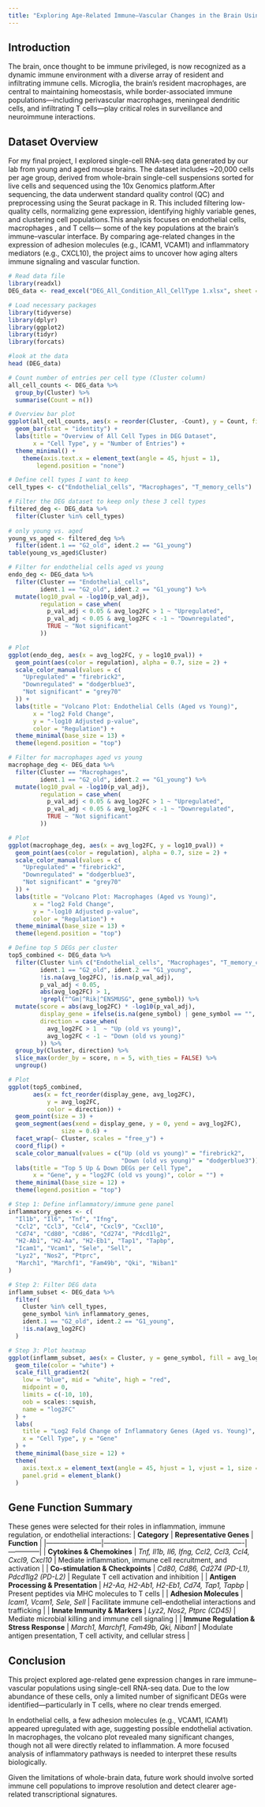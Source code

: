 ```yaml
---
title: "Exploring Age-Related Immune–Vascular Changes in the Brain Using Single-Cell RNA-seq"
---
```

## Introduction
The brain, once thought to be immune privileged, is now recognized as a dynamic immune environment with a diverse array of resident and infiltrating immune cells. Microglia, the brain’s resident macrophages, are central to maintaining homeostasis, while border-associated immune populations—including perivascular macrophages, meningeal dendritic cells, and infiltrating T cells—play critical roles in surveillance and neuroimmune interactions.

## Dataset Overview
For my final project, I explored single-cell RNA-seq data generated by our lab from young and aged mouse brains. The dataset includes ~20,000 cells per age group, derived from whole-brain single-cell suspensions sorted for live cells and sequenced using the 10x Genomics platform.After sequencing, the data underwent standard quality control (QC) and preprocessing using the Seurat package in R. This included filtering low-quality cells, normalizing gene expression, identifying highly variable genes, and clustering cell populations.This analysis focuses on endothelial cells,  macrophages , and T cells— some of the key populations at the brain’s immune–vascular interface. By comparing age-related changes in the expression of adhesion molecules (e.g., ICAM1, VCAM1) and inflammatory mediators (e.g., CXCL10), the project aims to uncover how aging alters immune signaling and vascular function.

```r
# Read data file
library(readxl)
DEG_data <- read_excel("DEG_All_Condition_All_CellType 1.xlsx", sheet = 1)
```

```r
# Load necessary packages
library(tidyverse)
library(dplyr)
library(ggplot2)
library(tidyr)
library(forcats)
```

```r
#look at the data
head (DEG_data)
```

```r
# Count number of entries per cell type (Cluster column)
all_cell_counts <- DEG_data %>%
  group_by(Cluster) %>%
  summarise(Count = n())

# Overview bar plot
ggplot(all_cell_counts, aes(x = reorder(Cluster, -Count), y = Count, fill = Cluster)) +
  geom_bar(stat = "identity") +
  labs(title = "Overview of All Cell Types in DEG Dataset",
       x = "Cell Type", y = "Number of Entries") +
  theme_minimal() +
    theme(axis.text.x = element_text(angle = 45, hjust = 1),
        legend.position = "none")
```


```r
# Define cell types I want to keep
cell_types <- c("Endothelial_cells", "Macrophages", "T_memory_cells")

# Filter the DEG dataset to keep only these 3 cell types
filtered_deg <- DEG_data %>%
  filter(Cluster %in% cell_types)
  
# only young vs. aged
young_vs_aged <- filtered_deg %>%
  filter(ident.1 == "G2_old", ident.2 == "G1_young")
table(young_vs_aged$Cluster)
```


```r

# Filter for endothelial cells aged vs young
endo_deg <- DEG_data %>%
  filter(Cluster == "Endothelial_cells",
         ident.1 == "G2_old", ident.2 == "G1_young") %>%
  mutate(log10_pval = -log10(p_val_adj),
         regulation = case_when(
           p_val_adj < 0.05 & avg_log2FC > 1 ~ "Upregulated",
           p_val_adj < 0.05 & avg_log2FC < -1 ~ "Downregulated",
           TRUE ~ "Not significant"
         ))

# Plot
ggplot(endo_deg, aes(x = avg_log2FC, y = log10_pval)) +
  geom_point(aes(color = regulation), alpha = 0.7, size = 2) +
  scale_color_manual(values = c(
    "Upregulated" = "firebrick2",
    "Downregulated" = "dodgerblue3",
    "Not significant" = "grey70"
  )) +
  labs(title = "Volcano Plot: Endothelial Cells (Aged vs Young)",
       x = "log2 Fold Change",
       y = "-log10 Adjusted p-value",
       color = "Regulation") +
  theme_minimal(base_size = 13) +
  theme(legend.position = "top")

```


```r
# Filter for macrophages aged vs young
macrophage_deg <- DEG_data %>%
  filter(Cluster == "Macrophages",
         ident.1 == "G2_old", ident.2 == "G1_young") %>%
  mutate(log10_pval = -log10(p_val_adj),
         regulation = case_when(
           p_val_adj < 0.05 & avg_log2FC > 1 ~ "Upregulated",
           p_val_adj < 0.05 & avg_log2FC < -1 ~ "Downregulated",
           TRUE ~ "Not significant"
         ))

# Plot
ggplot(macrophage_deg, aes(x = avg_log2FC, y = log10_pval)) +
  geom_point(aes(color = regulation), alpha = 0.7, size = 2) +
  scale_color_manual(values = c(
    "Upregulated" = "firebrick2",
    "Downregulated" = "dodgerblue3",
    "Not significant" = "grey70"
  )) +
  labs(title = "Volcano Plot: Macrophages (Aged vs Young)",
       x = "log2 Fold Change",
       y = "-log10 Adjusted p-value",
       color = "Regulation") +
  theme_minimal(base_size = 13) +
  theme(legend.position = "top")

```

```r
# Define top 5 DEGs per cluster
top5_combined <- DEG_data %>%
  filter(Cluster %in% c("Endothelial_cells", "Macrophages", "T_memory_cells"),
         ident.1 == "G2_old", ident.2 == "G1_young",
         !is.na(avg_log2FC), !is.na(p_val_adj),
         p_val_adj < 0.05,
         abs(avg_log2FC) > 1,
         !grepl("^Gm|^Rik|^ENSMUSG", gene_symbol)) %>%
  mutate(score = abs(avg_log2FC) * -log10(p_val_adj),
         display_gene = ifelse(is.na(gene_symbol) | gene_symbol == "", gene, gene_symbol),
         direction = case_when(
           avg_log2FC > 1  ~ "Up (old vs young)",
           avg_log2FC < -1 ~ "Down (old vs young)"
         )) %>%
  group_by(Cluster, direction) %>%
  slice_max(order_by = score, n = 5, with_ties = FALSE) %>%
  ungroup()

# Plot
ggplot(top5_combined,
       aes(x = fct_reorder(display_gene, avg_log2FC),
           y = avg_log2FC,
           color = direction)) +
  geom_point(size = 3) +
  geom_segment(aes(xend = display_gene, y = 0, yend = avg_log2FC),
               size = 0.6) +
  facet_wrap(~ Cluster, scales = "free_y") +
  coord_flip() +
  scale_color_manual(values = c("Up (old vs young)" = "firebrick2",
                                "Down (old vs young)" = "dodgerblue3")) +
  labs(title = "Top 5 Up & Down DEGs per Cell Type",
       x = "Gene", y = "log2FC (old vs young)", color = "") +
  theme_minimal(base_size = 12) +
  theme(legend.position = "top")
```


```r

# Step 1: Define inflammatory/immune gene panel
inflammatory_genes <- c(
  "Il1b", "Il6", "Tnf", "Ifng", 
  "Ccl2", "Ccl3", "Ccl4", "Cxcl9", "Cxcl10",
  "Cd74", "Cd80", "Cd86", "Cd274", "Pdcd1lg2",
  "H2-Ab1", "H2-Aa", "H2-Eb1", "Tap1", "Tapbp",
  "Icam1", "Vcam1", "Sele", "Sell", 
  "Lyz2", "Nos2", "Ptprc",
  "March1", "Marchf1", "Fam49b", "Qki", "Niban1"
)

# Step 2: Filter DEG data
inflamm_subset <- DEG_data %>%
  filter(
    Cluster %in% cell_types,
    gene_symbol %in% inflammatory_genes,
    ident.1 == "G2_old", ident.2 == "G1_young",
    !is.na(avg_log2FC)
  )

# Step 3: Plot heatmap
ggplot(inflamm_subset, aes(x = Cluster, y = gene_symbol, fill = avg_log2FC)) +
  geom_tile(color = "white") +
  scale_fill_gradient2(
    low = "blue", mid = "white", high = "red",
    midpoint = 0,
    limits = c(-10, 10),
    oob = scales::squish,
    name = "log2FC"
  ) +
  labs(
    title = "Log2 Fold Change of Inflammatory Genes (Aged vs. Young)",
    x = "Cell Type", y = "Gene"
  ) +
  theme_minimal(base_size = 12) +
  theme(
    axis.text.x = element_text(angle = 45, hjust = 1, vjust = 1, size = 10),
    panel.grid = element_blank()
  )
```

## Gene Function Summary

These genes were selected for their roles in inflammation, immune regulation, or endothelial interactions:
| **Category**           | **Representative Genes**                                   | **Function** |
|------------------------|-------------------------------------------------------------|--------------|
| **Cytokines & Chemokines** | *Tnf, Il1b, Il6, Ifng, Ccl2, Ccl3, Ccl4, Cxcl9, Cxcl10* | Mediate inflammation, immune cell recruitment, and activation |
| **Co-stimulation & Checkpoints** | *Cd80, Cd86, Cd274 (PD-L1), Pdcd1lg2 (PD-L2)* | Regulate T cell activation and inhibition |
| **Antigen Processing & Presentation** | *H2-Aa, H2-Ab1, H2-Eb1, Cd74, Tap1, Tapbp* | Present peptides via MHC molecules to T cells |
| **Adhesion Molecules** | *Icam1, Vcam1, Sele, Sell* | Facilitate immune cell–endothelial interactions and trafficking |
| **Innate Immunity & Markers** | *Lyz2, Nos2, Ptprc (CD45)* | Mediate microbial killing and immune cell signaling |
| **Immune Regulation & Stress Response** | *March1, Marchf1, Fam49b, Qki, Niban1* | Modulate antigen presentation, T cell activity, and cellular stress |


## Conclusion
This project explored age-related gene expression changes in rare immune–vascular populations using single-cell RNA-seq data. Due to the low abundance of these cells, only a limited number of significant DEGs were identified—particularly in T cells, where no clear trends emerged.

In endothelial cells, a few adhesion molecules (e.g., VCAM1, ICAM1) appeared upregulated with age, suggesting possible endothelial activation. In macrophages, the volcano plot revealed many significant changes, though not all were directly related to inflammation. A more focused analysis of inflammatory pathways is needed to interpret these results biologically.

Given the limitations of whole-brain data, future work should involve sorted immune cell populations to improve resolution and detect clearer age-related transcriptional signatures.
